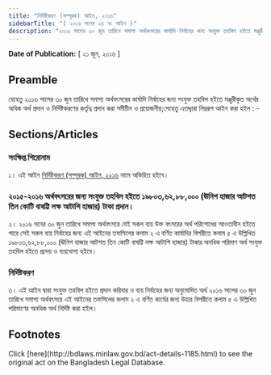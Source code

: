 ```yaml
---
title: "নির্দিষ্টকরণ (সম্পূরক) আইন, ২০১৬"
sidebarTitle: "( ২০১৬ সনের ২৪ নং আইন )"
description: "২০১৬ সালের ৩০ জুন তারিখে সমাপ্য অর্থবৎসরের কার্যাদি নির্বাহের জন্য সংযুক্ত তহবিল হইতে মঞ্জুরীকৃত অর্থের অধিক অর্থ প্রদান ও নির্দিষ্টকরণের কর্তৃত্ব প্রদানের উদ্দেশ্যে প্রণীত আইন"
---
```


**Date of Publication:** [ ২১ জুন, ২০১৬ ]

## Preamble

যেহেতু ২০১৬ সালের ৩০ জুন তারিখে সমাপ্য অর্থবৎসরের কার্যাদি নির্বাহের জন্য সংযুক্ত তহবিল হইতে মঞ্জুরীকৃত অর্থের অধিক অর্থ প্রদান ও নির্দিষ্টকরণের কর্তৃত্ব প্রদান করা সমীচীন ও প্রয়োজনীয়;সেহেতু এতদ্দ্বারা নিম্নরূপ আইন করা হইল : -

## Sections/Articles

### সংক্ষিপ্ত শিরোনাম

১। এই আইন [নির্দিষ্টকরণ (সম্পূরক) আইন, ২০১৬](/laws/act-1185 "নির্দিষ্টকরণ (সম্পূরক) আইন, ২০১৬") নামে অভিহিত হইবে।

### ২০১৫-২০১৬ অর্থবৎসরের জন্য সংযুক্ত তহবিল হইতে ১৯৮০৩,৬২,৮৮,০০০ (ঊনিশ হাজার আটশত তিন কোটি বাষট্টি লক্ষ আটাশি হাজার) টাকা প্রদান।

২। ২০১৬ সনের ৩০ জুন তারিখে সমাপ্য অর্থবৎসরে যেই সকল ব্যয় উক্ত বৎসরের অর্থ পরিশোধের আওতাধীন হইতে পারে সেই সকল ব্যয় নির্বাহের জন্য এই আইনের তফসিলের কলাম ২ এ বর্ণিত কার্যাদির বিপরীতে কলাম ৫ এ উল্লিখিত ১৯৮০৩,৬২,৮৮,০০০ (ঊনিশ হাজার আটশত তিন কোটি বাষট্টি লক্ষ আটাশি হাজার) টাকার অনধিক পরিমাণ অর্থ সংযুক্ত তহবিল হইতে প্রদেয় ও ব্যয়যোগ্য হইবে।

### নির্দিষ্টকরণ

৩। এই আইন দ্বারা সংযুক্ত তহবিল হইতে প্রদান করিবার ও ব্যয় নির্বাহের জন্য অনুমোদিত অর্থ ২০১৬ সালের ৩০ জুন তারিখে সমাপ্য অর্থবৎসরে এই আইনের তফসিলের কলাম ২ এ বর্ণিত কার্যের জন্য উহার বিপরীতে কলাম ৫ এ উল্লিখিত পরিমাণের অনধিক অর্থ নির্দিষ্ট করা হইল।

## Footnotes

<Note>
  Click [here](http://bdlaws.minlaw.gov.bd/act-details-1185.html) to see the original act on the Bangladesh Legal Database.
</Note>
